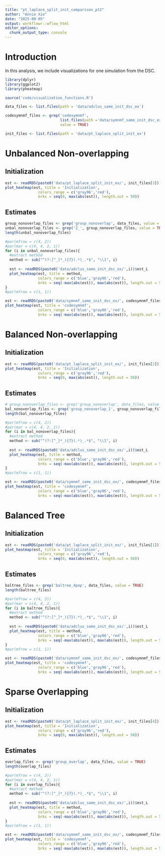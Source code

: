 ```yaml
---
title: "pt_laplace_split_init_comparison_pt2"
author: "Annie Xie"
date: "2025-09-05"
output: workflowr::wflow_html
editor_options:
  chunk_output_type: console
---
```


# Introduction
In this analysis, we include visualizations for one simulation from the DSC.

```r
library(dplyr)
library(ggplot2)
library(pheatmap)
```

```r
source('code/visualization_functions.R')
```

```r
data_files <- list.files(path = 'data/adclus_same_init_dsc_ex')
```

```r
codesymnmf_files <- grep('codesymnmf', 
                         list.files(path ='data/symnmf_same_init_dsc_ex'),
                         value = TRUE)
```

```r
init_files <- list.files(path = 'data/pt_laplace_split_init_ex')
```

# Unbalanced Non-overlapping
## Initialization

```r
est <- readRDS(paste0('data/pt_laplace_split_init_ex/', init_files[3]))$init_L
plot_heatmap(est, title = 'Initialization', 
               colors_range = c('gray96','red'),
               brks = seq(0, max(abs(est)), length.out = 50))
```

## Estimates

```r
group_nonoverlap_files <- grep('group_nonoverlap', data_files, value = TRUE)
unbal_nonoverlap_files <- grep('2_', group_nonoverlap_files, value = TRUE)
length(unbal_nonoverlap_files)
```

```r
#par(mfrow = c(4, 2))
#par(mar = c(4, 4, 2, 1)) 
for (i in unbal_nonoverlap_files){
  #extract method
  method <- sub("^(?:[^_]*_){7}(.*)_.*$", "\\1", i)
  
  est <- readRDS(paste0('data/adclus_same_init_dsc_ex/',i))$est_L
  plot_heatmap(est, title = method, 
               colors_range = c('blue','gray96','red'),
               brks = seq(-max(abs(est)), max(abs(est)), length.out = 50))
}
#par(mfrow = c(1, 1))
```

```r
est <- readRDS(paste0('data/symnmf_same_init_dsc_ex/', codesymnmf_files[3]))$est_L
plot_heatmap(est, title = 'codesymnmf', 
               colors_range = c('blue','gray96','red'),
               brks = seq(-max(abs(est)), max(abs(est)), length.out = 50))
```

# Balanced Non-overlapping
## Initialization
```r
est <- readRDS(paste0('data/pt_laplace_split_init_ex/', init_files[2]))$init_L
plot_heatmap(est, title = 'Initialization', 
               colors_range = c('gray96','red'),
               brks = seq(0, max(abs(est)), length.out = 50))
```

## Estimates
```r
# group_nonoverlap_files <- grep('group_nonoverlap', data_files, value = TRUE)
bal_nonoverlap_files <- grep('group_nonoverlap_1', group_nonoverlap_files, value = TRUE)
length(bal_nonoverlap_files)
```

```r
#par(mfrow = c(4, 2))
#par(mar = c(4, 4, 2, 1)) 
for (i in bal_nonoverlap_files){
  #extract method
  method <- sub("^(?:[^_]*_){7}(.*)_.*$", "\\1", i)
  
  est <- readRDS(paste0('data/adclus_same_init_dsc_ex/',i))$est_L
  plot_heatmap(est, title = method, 
               colors_range = c('blue','gray96','red'),
               brks = seq(-max(abs(est)), max(abs(est)), length.out = 50))
}
#par(mfrow = c(1, 1))
```

```r
est <- readRDS(paste0('data/symnmf_same_init_dsc_ex/', codesymnmf_files[2]))$est_L
plot_heatmap(est, title = 'codesymnmf', 
               colors_range = c('blue','gray96','red'),
               brks = seq(-max(abs(est)), max(abs(est)), length.out = 50))
```

# Balanced Tree
## Initialization
```r
est <- readRDS(paste0('data/pt_laplace_split_init_ex/', init_files[1]))$init_L
plot_heatmap(est, title = 'Initialization', 
               colors_range = c('gray96','red'),
               brks = seq(0, max(abs(est)), length.out = 50))
```

## Estimates
```r
baltree_files <- grep('baltree_4pop', data_files, value = TRUE)
length(baltree_files)
```

```r
#par(mfrow = c(4, 2))
#par(mar = c(4, 4, 2, 1)) 
for (i in baltree_files){
  #extract method
  method <- sub("^(?:[^_]*_){7}(.*)_.*$", "\\1", i)
  
  est <- readRDS(paste0('data/adclus_same_init_dsc_ex/',i))$est_L
  plot_heatmap(est, title = method, 
               colors_range = c('blue','gray96','red'),
               brks = seq(-max(abs(est)), max(abs(est)), length.out = 50))
}
#par(mfrow = c(1, 1))
```

```r
est <- readRDS(paste0('data/symnmf_same_init_dsc_ex/', codesymnmf_files[1]))$est_L
plot_heatmap(est, title = 'codesymnmf', 
               colors_range = c('blue','gray96','red'),
               brks = seq(-max(abs(est)), max(abs(est)), length.out = 50))
```

# Sparse Overlapping
## Initialization
```r
est <- readRDS(paste0('data/pt_laplace_split_init_ex/', init_files[4]))$init_L
plot_heatmap(est, title = 'Initialization', 
               colors_range = c('gray96','red'),
               brks = seq(0, max(abs(est)), length.out = 50))
```

## Estimates
```r
overlap_files <- grep('group_overlap', data_files, value = TRUE)
length(overlap_files)
```

```r
#par(mfrow = c(4, 2))
#par(mar = c(4, 4, 2, 1)) 
for (i in overlap_files){
  #extract method
  method <- sub("^(?:[^_]*_){7}(.*)_.*$", "\\1", i)
  
  est <- readRDS(paste0('data/adclus_same_init_dsc_ex/',i))$est_L
  plot_heatmap(est, title = method, 
               colors_range = c('blue','gray96','red'),
               brks = seq(-max(abs(est)), max(abs(est)), length.out = 50))
}
#par(mfrow = c(1, 1))
```

```r
est <- readRDS(paste0('data/symnmf_same_init_dsc_ex/', codesymnmf_files[4]))$est_L
plot_heatmap(est, title = 'codesymnmf', 
               colors_range = c('blue','gray96','red'),
               brks = seq(-max(abs(est)), max(abs(est)), length.out = 50))
```
